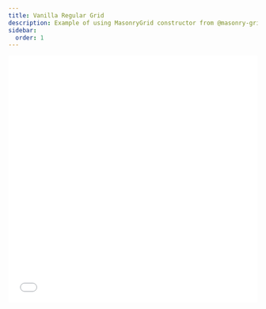 ```yaml
---
title: Vanilla Regular Grid
description: Example of using MasonryGrid constructor from @masonry-grid/vanilla
sidebar:
  order: 1
---
```



<Tabs syncKey='example-view'>
  <TabItem label='Simple Preview' icon='seti:default'>
    <iframe
      src='/vanilla-examples-frames/vanilla-regular.html'
      style='width: 100%; height: 500px; border: 0; border-radius: 4px; overflow: hidden;'
      title='Masonry Grid - Vanilla Regular Example'
      allow='accelerometer; ambient-light-sensor; camera; encrypted-media; geolocation; gyroscope; hid; microphone; midi; payment; usb; vr; xr-spatial-tracking'
      sandbox='allow-forms allow-modals allow-popups allow-presentation allow-same-origin allow-scripts'
    />
    <i><a
      href='/vanilla-examples-frames/vanilla-regular.html'
      target='_blank'
      rel='noopener noreferrer'
    >Open in new tab</a></i> | <i><a
      href='https://github.com/TrigenSoftware/masonry-grid/tree/main/examples/vanilla-regular'
      target='_blank'
      rel='noopener noreferrer'>Open on GitHub</a></i>
  </TabItem>
  <TabItem label='StackBlitz' icon='seti:html'>
    <iframe
      src='https://stackblitz.com/github/TrigenSoftware/masonry-grid/tree/main/examples/vanilla-regular?embed=1&file=main.js&view=preview'
      style='width: 100%; height: 500px; border: 0; border-radius: 4px; overflow: hidden;'
      title='Masonry Grid - Vanilla Regular Example'
      allow='accelerometer; ambient-light-sensor; camera; encrypted-media; geolocation; gyroscope; hid; microphone; midi; payment; usb; vr; xr-spatial-tracking'
      sandbox='allow-forms allow-modals allow-popups allow-presentation allow-same-origin allow-scripts'
    />
  </TabItem>
</Tabs>
